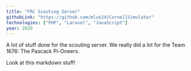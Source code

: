 ```yaml
---
title: "FRC Scouting Server"
githubLink: "https://github.com/mluo24/CornellSimulator"
technologies: ["PHP", "Laravel", "JavaScript"]
year: 2020
---
```


A lot of stuff done for the scouting server. We really did a lot for the <Link href="https://team1676.com/" underline="hover" target="_blank">Team 1676: The Pascack Pi-Oneers</Link>.

Look at this markdown stuff!
